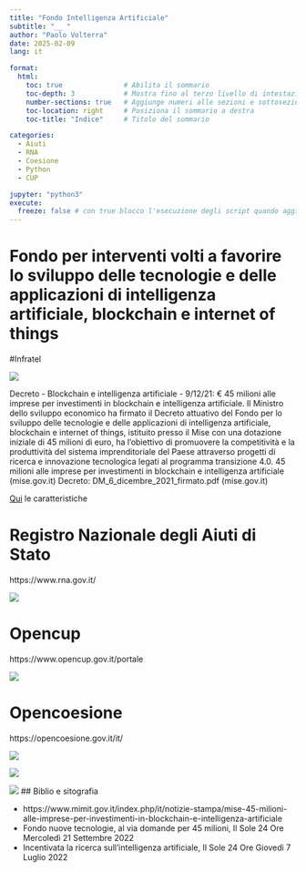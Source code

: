 ```yaml
---
title: "Fondo Intelligenza Artificiale"
subtitle: "__ "
author: "Paolo Volterra"
date: 2025-02-09
lang: it

format:
  html:
    toc: true               # Abilita il sommario
    toc-depth: 3            # Mostra fino al terzo livello di intestazioni
    number-sections: true   # Aggiunge numeri alle sezioni e sottosezioni
    toc-location: right     # Posiziona il sommario a destra
    toc-title: "Indice"     # Titolo del sommario

categories:
  - Aiuti
  - RNA
  - Coesione
  - Python
  - CUP

jupyter: "python3"
execute:
  freeze: false # con true blocco l'esecuzione degli script quando aggiorno solo il testo
---
```


# Fondo per interventi volti a favorire lo sviluppo delle tecnologie e delle applicazioni di intelligenza artificiale, blockchain e internet of things

#Infratel

![](./media/immagine1.png)



Decreto - Blockchain e intelligenza artificiale - 9/12/21: € 45 milioni alle imprese per 
investimenti in blockchain e intelligenza artificiale. Il Ministro dello sviluppo economico ha 
firmato il Decreto attuativo del Fondo per lo sviluppo delle tecnologie e delle applicazioni di 
intelligenza artificiale, blockchain e internet of things, istituito presso il Mise con una dotazione 
iniziale di 45 milioni di euro, ha l'obiettivo di promuovere la competitività e la produttività del 
sistema imprenditoriale del Paese attraverso progetti di ricerca e innovazione tecnologica 
legati al programma transizione 4.0. 45 milioni alle imprese per investimenti in blockchain e 
intelligenza artificiale (mise.gov.it) Decreto: DM_6_dicembre_2021_firmato.pdf (mise.gov.it) 


[Qui](https://www.infratelitalia.it/piani-nazionali-e-regionali/intelligenza-artificiale-blockchain-e-internet-of-things)  le caratteristiche 





# Registro Nazionale degli Aiuti di Stato
https://www.rna.gov.it/

![](https://www.rna.gov.it/sites/rna.mise.gov.it/themes/custom/rna/logo.svg)



# Opencup
https://www.opencup.gov.it/portale

![](https://www.opencup.gov.it/portale/o/Opencup-NewTheme/images/tema/OpencupIcon.svg)



# Opencoesione
https://opencoesione.gov.it/it/

![](https://opencoesione.gov.it/static/images/footer/loghi/capcoe.png)

![](https://opencoesione.gov.it/static/images/coesioneitalia_logo.svg)


![](https://www.infratelitalia.it/-/media/infratel/images/internet-things/banner_innovation_800.png?la=it-it&h=400&w=800&hash=D5E410D0A9ED3090F4BE86ADDBB80DA3023DCA11)
## Biblio e sitografia

- https://www.mimit.gov.it/index.php/it/notizie-stampa/mise-45-milioni-alle-imprese-per-investimenti-in-blockchain-e-intelligenza-artificiale
- Fondo nuove tecnologie,  al via domande per 45 milioni, Il Sole 24 Ore Mercoledì 21 Settembre 2022
- Incentivata la ricerca sull’intelligenza artificiale, Il Sole 24 Ore Giovedì 7 Luglio 2022
